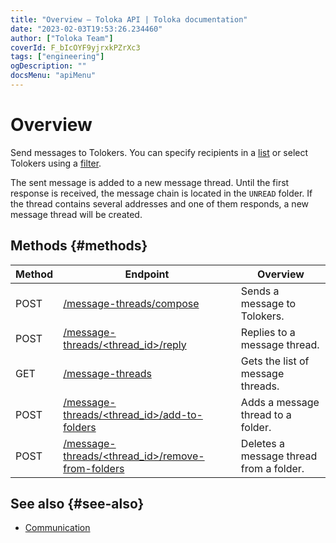 ```yaml
---
title: "Overview — Toloka API | Toloka documentation"
date: "2023-02-03T19:53:26.234460"
author: ["Toloka Team"]
coverId: F_bIcOYF9yjrxkPZrXc3
tags: ["engineering"]
ogDescription: ""
docsMenu: "apiMenu"
---
```


# Overview

Send messages to Tolokers. You can specify recipients in a [list](/docs-new/api/message-send#spis) or select Tolokers using a [filter](/docs-new/api/message-send#didi).

The sent message is added to a new message thread. Until the first response is received, the message chain is located in the `UNREAD` folder. If the thread contains several addresses and one of them responds, a new message thread will be created.

## Methods {#methods}

Method | Endpoint | Overview
----- | ----- | -----
POST | [/message-threads/compose](/docs-new/api/message-send) | Sends a message to Tolokers.
POST | [/message-threads/<thread_id>/reply](/docs-new/api/reply-message) | Replies to a message thread.
GET | [/message-threads](/docs-new/api/get-chain-list) | Gets the list of message threads.
POST | [/message-threads/<thread_id>/add-to-folders](/docs-new/api/move-message) | Adds a message thread to a folder.
POST | [/message-threads/<thread_id>/remove-from-folders](/docs-new/api/move-message) | Deletes a message thread from a folder.

## See also {#see-also}

- [Communication](https://toloka.ai/en/docs/guide/concepts/messaging)
